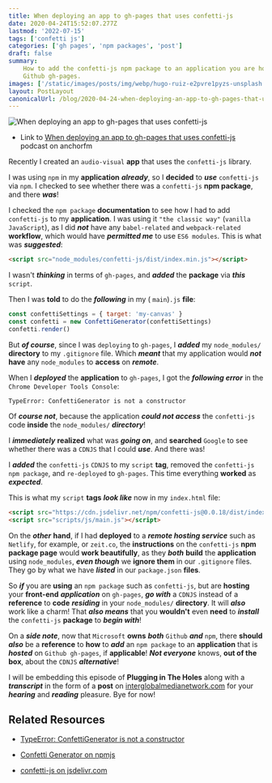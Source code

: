 ```yaml
---
title: When deploying an app to gh-pages that uses confetti-js
date: 2020-04-24T15:52:07.277Z
lastmod: '2022-07-15'
tags: ['confetti js']
categories: ['gh pages', 'npm packages', 'post']
draft: false
summary:
    How to add the confetti-js npm package to an application you are hosting on
    Github gh-pages.
images: ['/static/images/posts/img/webp/hugo-ruiz-e2pvre1pyzs-unsplash.webp']
layout: PostLayout
canonicalUrl: /blog/2020-04-24-when-deploying-an-app-to-gh-pages-that-uses-confetti-js
---
```


![When deploying an app to gh-pages that uses confetti-js](/static/images/posts/img/webp/hugo-ruiz-e2pvre1pyzs-unsplash.webp)

-   Link to
    [When deploying an app to gh-pages that uses confetti-js](https://anchor.fm/maria-campbell/episodes/When-deploying-an-app-to-gh-pages-that-uses-confetti-js-ed6sg9)
    podcast on anchorfm

Recently I created an `audio-visual` **app** that uses the `confetti-js`
library.

I was using `npm` in my **application** **_already_**, so I **decided** to
**_use_** `confetti-js` via `npm`. I checked to see whether there was a
`confetti-js` **npm package**, and there **_was_**!

I checked the `npm package` **documentation** to see how I had to add
`confetti-js` to my **application**. I was using it `"the classic way"`
(`vanilla JavaScript`), as I did **_not_** have any `babel-related` and
`webpack-related` **workflow**, which would have **_permitted me_** to use
`ES6 modules`. This is what was **_suggested_**:

```html
<script src="node_modules/confetti-js/dist/index.min.js"></script>
```

I wasn't **_thinking_** in terms of `gh-pages`, and **_added_** the **package**
via **_this_** `script`.

Then I was **told** to do the **_following_** in my ( `main`)`.js` **file**:

```js
const confettiSettings = { target: 'my-canvas' }
const confetti = new ConfettiGenerator(confettiSettings)
confetti.render()
```

But **_of course_**, since I was `deploying` to `gh-pages`, I **_added_** my
`node_modules/` **directory** to my `.gitignore` file. Which **_meant_** that my
application would **_not_** **have** any `node_modules` to **access** on
**_remote_**.

When I **_deployed_** the **application** to `gh-pages`, I got the **_following
error_** in the `Chrome Developer Tools Console`:

```shell
TypeError: ConfettiGenerator is not a constructor
```

Of **_course not_**, because the application **_could not access_** the
`confetti-js` code **inside** the `node_modules/` **_directory_**!

I **_immediately_** **realized** what was **_going on_**, and **searched**
`Google` to see whether there was a `CDNJS` that I could **_use_**. And there
was!

I **_added_** the `confetti-js` `CDNJS` to my `script` **tag**, removed the
`confetti-js` `npm package`, and `re-deployed` to `gh-pages`. This time
everything **worked** as **_expected_**.

This is what my `script` **tags** **_look like_** now in my `index.html` file:

```html
<script src="https://cdn.jsdelivr.net/npm/confetti-js@0.0.18/dist/index.min.js"></script>
<script src="scripts/js/main.js"></script>
```

On the **_other_** **hand**, if I had **deployed** to a **_remote hosting
service_** such as `Netlify`, for example, or `zeit.co`, the **instructions** on
the `confetti-js` **npm package page** would **work beautifully**, as they
**_both_** **build** the **application** using `node_modules`, **_even though_**
we **ignore them** in our `.gitignore` files. They go by what we have
**_listed_** in our `package.json` **files**.

So **_if_** you are **using** an `npm package` such as `confetti-js`, but are
**hosting** your **front-end** **_application_** on `gh-pages`, **_go with_** a
`CDNJS` instead of a **reference** to **code** **_residing_** in your
`node_modules/` **directory**. It will **_also_** work like a charm! That
**_also means_** that you **wouldn't** even **need** to **_install_** the
`confetti-js` **package** to **_begin with_**!

On a **_side note_**, now that `Microsoft` **owns** **_both_** `Github`
**_and_** `npm`, there **should** **_also_** be a **reference** to **how** to
**_add_** an `npm package` to an **application** that is **_hosted_** on
`Github gh-pages`, if **applicable**! **_Not everyone_** knows, **out of the
box**, about the `CDNJS` **_alternative_**!

I will be embedding this episode of **Plugging in The Holes** along with a
**_transcript_** in the form of a **post** on
[interglobalmedianetwork.com](https://www.interglobalmedianetwork.com/) for your
**_hearing_** and **_reading_** pleasure. Bye for now!

## Related Resources

-   [TypeError: ConfettiGenerator is not a constructor](https://github.com/Agezao/confetti-js/issues/8)

-   [Confetti Generator on npmjs](https://www.npmjs.com/package/confetti-js)

-   [confetti-js on jsdelivr.com](https://www.jsdelivr.com/package/npm/confetti-js)
